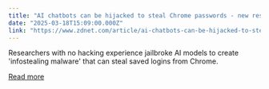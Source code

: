```yaml
---
title: "AI chatbots can be hijacked to steal Chrome passwords - new research exposes flaw"
date: "2025-03-18T15:09:00.000Z"
link: "https://www.zdnet.com/article/ai-chatbots-can-be-hijacked-to-steal-chrome-passwords-new-research-exposes-flaw/"
---
```


Researchers with no hacking experience jailbroke AI models to create 'infostealing malware' that can steal saved logins from Chrome.

[Read more](https://www.zdnet.com/article/ai-chatbots-can-be-hijacked-to-steal-chrome-passwords-new-research-exposes-flaw/)

